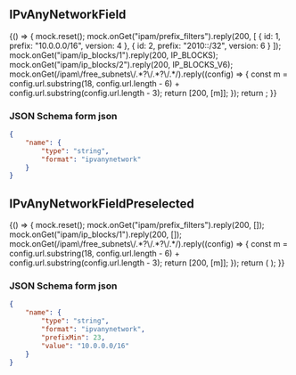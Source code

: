 

<Meta title="Uniforms/IPvAnyNetworkField" component={IPvAnyNetworkField} />

## IPvAnyNetworkField

<Story name="IPvAnyNetworkField">
    {() => {
        mock.reset();
        mock.onGet("ipam/prefix_filters").reply(200, [
            { id: 1, prefix: "10.0.0.0/16", version: 4 },
            { id: 2, prefix: "2010::/32", version: 6 }
        ]);
        mock.onGet("ipam/ip_blocks/1").reply(200, IP_BLOCKS);
        mock.onGet("ipam/ip_blocks/2").reply(200, IP_BLOCKS_V6);
        mock.onGet(/ipam\/free_subnets\/.*?\/.*?\/.*/).reply((config) => {
            const m = config.url.substring(18, config.url.length - 6) + config.url.substring(config.url.length - 3);
            return [200, [m]];
        });
        return <UserInputContainer stepUserInput={createForm({ name: { type: "string", format: "ipvanynetwork" } })} />;
    }}
</Story>

### JSON Schema form json

```json
{
    "name": {
        "type": "string",
        "format": "ipvanynetwork"
    }
}
```

## IPvAnyNetworkFieldPreselected

<Story name="IPvAnyNetworkFieldPreselected">
    {() => {
        mock.reset();
        mock.onGet("ipam/prefix_filters").reply(200, []);
        mock.onGet("ipam/ip_blocks/1").reply(200, []);
        mock.onGet(/ipam\/free_subnets\/.*?\/.*?\/.*/).reply((config) => {
            const m = config.url.substring(18, config.url.length - 6) + config.url.substring(config.url.length - 3);
            return [200, [m]];
        });
        return (
            <UserInputContainer
                stepUserInput={createForm({
                    name: { type: "string", format: "ipvanynetwork", prefixMin: 23, value: "10.0.0.0/16" }
                })}
            />
        );
    }}
</Story>

### JSON Schema form json

```json
{
    "name": {
        "type": "string",
        "format": "ipvanynetwork",
        "prefixMin": 23,
        "value": "10.0.0.0/16"
    }
}
```
